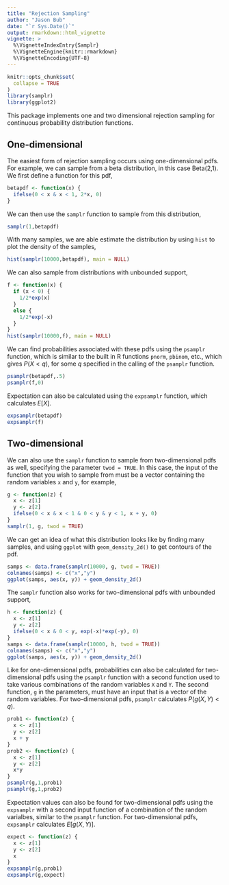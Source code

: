 ```yaml
---
title: "Rejection Sampling"
author: "Jason Bub"
date: "`r Sys.Date()`"
output: rmarkdown::html_vignette
vignette: >
  %\VignetteIndexEntry{Samplr}
  %\VignetteEngine{knitr::rmarkdown}
  %\VignetteEncoding{UTF-8}
---
```


```r
knitr::opts_chunk$set(
  collapse = TRUE
)
library(samplr)
library(ggplot2)
```

This package implements one and two dimensional rejection sampling for continuous probability distribution functions.
 
## One-dimensional

The easiest form of rejection sampling occurs using one-dimensional pdfs. For example, we can sample from a beta distribution, in this case Beta(2,1). We first define a function for this pdf,

```r
betapdf <- function(x) {
  ifelse(0 < x & x < 1, 2*x, 0)
}
```

We can then use the `samplr` function to sample from this distribution, 

```r
samplr(1,betapdf)
```

With many samples, we are able estimate the distribution by using `hist` to plot the density of the samples,

```r
hist(samplr(10000,betapdf), main = NULL)
```

We can also sample from distributions with unbounded support,

```r
f <- function(x) {
  if (x < 0) {
    1/2*exp(x)
  }
  else {
    1/2*exp(-x)
  }
}
hist(samplr(10000,f), main = NULL)
```

We can find probabilities associated with these pdfs using the `psamplr` function, which is similar to the built in R functions `pnorm`, `pbinom`, etc., which gives $P(X < q)$, for some $q$ specified in the calling of the  `psamplr` function.

```r
psamplr(betapdf,.5)
psamplr(f,0)
```

Expectation can also be calculated using the `expsamplr` function, which calculates $E[X]$.

```r
expsamplr(betapdf)
expsamplr(f)
```

## Two-dimensional

We can also use the `samplr` function to sample from two-dimensional pdfs as well, specifying the parameter `twod = TRUE`. In this case, the input of the function that you wish to sample from must be a vector containing the random variables `x` and `y`, for example,

``` r
g <- function(z) {
  x <- z[1]
  y <- z[2]
  ifelse(0 < x & x < 1 & 0 < y & y < 1, x + y, 0)
}
samplr(1, g, twod = TRUE)
```

We can get an idea of what this distribution looks like by finding many samples, and using `ggplot` with `geom_density_2d()` to get contours of the pdf.

``` r
samps <- data.frame(samplr(10000, g, twod = TRUE))
colnames(samps) <- c("x","y")
ggplot(samps, aes(x, y)) + geom_density_2d()
```

The `samplr` function also works for two-dimensional pdfs with unbounded support,

```r
h <- function(z) {
  x <- z[1]
  y <- z[2]
  ifelse(0 < x & 0 < y, exp(-x)*exp(-y), 0)
}
samps <- data.frame(samplr(10000, h, twod = TRUE))
colnames(samps) <- c("x","y")
ggplot(samps, aes(x, y)) + geom_density_2d()
```

Like for one-dimensional pdfs, probabilities can also be calculated for two-dimensional pdfs using the `psamplr` function with a second function used to take various combinations of the random variables `X` and `Y`. The second function, `g` in the parameters, must have an input that is a vector of the random variables. For two-dimensional pdfs, `psamplr` calculates $P(g(X,Y) < q)$.

```r
prob1 <- function(z) {
  x <- z[1]
  y <- z[2]
  x + y
}
prob2 <- function(z) {
  x <- z[1]
  y <- z[2]
  x*y
}
psamplr(g,1,prob1)
psamplr(g,1,prob2)
```

Expectation values can also be found for two-dimensional pdfs using the `expsamplr` with a second input function of a combination of the random varialbes, similar to the `psamplr` function. For two-dimensional pdfs, `expsamplr` calculates $E[g(X,Y)]$.

```r
expect <- function(z) {
  x <- z[1]
  y <- z[2]
  x
}
expsamplr(g,prob1)
expsamplr(g,expect)
```






